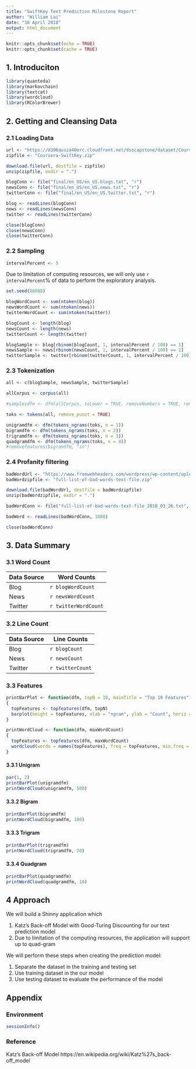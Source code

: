```yaml
---
title: "SwiftKey Text Prediction Milestone Report"
author: "William Lai"
date: "10 April 2018"
output: html_document
---
```


```r
knitr::opts_chunk$set(echo = TRUE)
knitr::opts_chunk$set(cache = TRUE)
```

## 1. Introduciton

```r
library(quanteda)
library(markovchain)
library(textcat)
library(wordcloud)
library(RColorBrewer)
```

## 2. Getting and Cleansing Data

### 2.1 Loading Data

```r
url <- "https://d396qusza40orc.cloudfront.net/dsscapstone/dataset/Coursera-SwiftKey.zip"
zipfile <- "Coursera-SwiftKey.zip"
```

```r
download.file(url, destfile = zipfile)
unzip(zipfile, exdir = ".")
```

```r
blogConn <- file("final/en_US/en_US.blogs.txt", "r") 
newsConn <- file("final/en_US/en_US.news.txt", "r") 
twitterConn <- file("final/en_US/en_US.twitter.txt", "r") 

blog <- readLines(blogConn)
news <- readLines(newsConn)
twitter <- readLines(twitterConn)

close(blogConn)
close(newsConn)
close(twitterConn)
```

### 2.2 Sampling

```r
intervalPercent <- 5
```

Due to limitation of computing resources, we will only use `r intervalPercent`% of data to perform the exploratory analysis.

```r
set.seed(88888)

blogWordCount <- sum(ntoken(blog))
newsWordCount <- sum(ntoken(news))
twitterWordCount <- sum(ntoken(twitter))

blogCount <- length(blog)
newsCount <- length(news)
twitterCount <- length(twitter)

blogSample <- blog[rbinom(blogCount, 1, intervalPercent / 100) == 1]
newsSample <- news[rbinom(newsCount, 1, intervalPercent / 100) == 1]
twitterSample <- twitter[rbinom(twitterCount, 1, intervalPercent / 100) == 1]
```

### 2.3 Tokenization 

```r
all <- c(blogSample, newsSample, twitterSample)

allCorpus <- corpus(all)

#samplesdfm <- dfm(allCorpus, toLower = TRUE, removeNumbers = TRUE, removePunct = TRUE, removeTwitter = TRUE, ignoredFeatures = stopwords("english"), stem = TRUE)

toks <- tokens(all, remove_punct = TRUE)

unigramdfm <- dfm(tokens_ngrams(toks, n = 1))
bigramdfm <- dfm(tokens_ngrams(toks, n = 2))
trigramdfm <- dfm(tokens_ngrams(toks, n = 3))
quadgramdfm <- dfm(tokens_ngrams(toks, n = 4))
#removefeatures(bigramdfm, "in")
```

### 2.4 Profanity filtering

```r
badWordUrl <- "https://www.freewebheaders.com/wordpress/wp-content/uploads/full-list-of-bad-words-text-file_2018_03_26_26.zip"
badWordzipfile <- "full-list-of-bad-words-text-file.zip"
```

```r
download.file(badWordUrl, destfile = badWordzipfile)
unzip(badWordzipfile, exdir = ".")
```

```r
badWordConn <- file("full-list-of-bad-words-text-file_2018_03_26.txt", "r") 

badWord <- readLines(badWordConn, 1000)

close(badWordConn)
```

## 3. Data Summary

### 3.1 Word Count

Data Source | Word Counts
---|---
Blog | `r blogWordCount`
News | `r newsWordCount`
Twitter | `r twitterWordCount`

### 3.2 Line Count

Data Source | Line Counts
---|---
Blog | `r blogCount`
News | `r newsCount`
Twitter | `r twitterCount`

### 3.3 Features

```r
printBarPlot <- function(dfm, topN = 10, mainTitle = "Top 10 Features")
{
  topFeatures <- topfeatures(dfm, topN)
  barplot(height = topFeatures, xlab = "ngram", ylab = "Count", horiz = TRUE, main = mainTitle)
}

printWordCloud <- function(dfm, maxWordCount)
{
  topFeatures <- topfeatures(dfm, maxWordCount)
  wordcloud(words = names(topFeatures), freq = topFeatures, min.freq = 1, max.words = maxWordCount, random.order = FALSE, rot.per = 0.35, colors = brewer.pal(8, "Dark2"))
}
```

#### 3.3.1 Unigram

```r
par(1, 2)
printBarPlot(unigramdfm)
printWordCloud(unigramdfm, 500)
```

#### 3.3.2 Bigram

```r
printBarPlot(bigramdfm)
printWordCloud(bigramdfm, 100)
```

#### 3.3.3 Trigram

```r
printBarPlot(trigramdfm)
printWordCloud(trigramdfm, 20)
```

#### 3.3.4 Quadgram

```r
printBarPlot(quadgramdfm)
printWordCloud(quadgramdfm, 10)
```

## 4 Approach

We will build a Shinny application which

1. Katz's Back-off Model with Good-Turing Discounting for our text prediction model
2. Due to limitation of the computing resources, the application will support up to quad-gram

We will perform these steps when creating the prediction model:

1. Separate the dataset in the training and testing set
2. Use training dataset in the our model
3. Use testing dataset to evaluate the performance of the model

## Appendix

### Environment

```r
sessionInfo()
```

### Reference

Katz's Back-off Model
https://en.wikipedia.org/wiki/Katz%27s_back-off_model